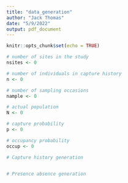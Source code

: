 ```yaml
---
title: "data_generation"
author: "Jack Thomas"
date: "5/9/2022"
output: pdf_document
---
```


```r
knitr::opts_chunk$set(echo = TRUE)
```


```r
# number of sites in the study
nsites <- 0

# number of individuals in capture history
n <- 0

# number of sampling occasions 
nample <- 0

# actual population
N <- 0

# capture probability
p <- 0

# occupancy probability
occup <- 0

```

```r


# Capture history generation


# Presence absence generation


```

